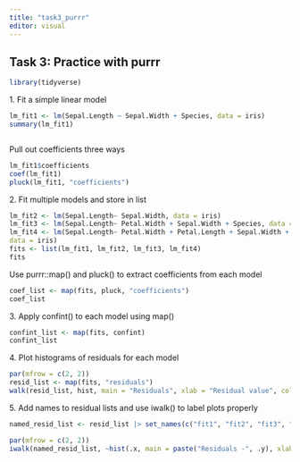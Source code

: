 ```yaml
---
title: "task3_purrr"
editor: visual
---
```


## Task 3: Practice with purrr

```r
library(tidyverse)
```

1\. Fit a simple linear model

```r



lm_fit1 <- lm(Sepal.Length ~ Sepal.Width + Species, data = iris)
summary(lm_fit1)



```

Pull out coefficients three ways

```r
lm_fit1$coefficients
coef(lm_fit1)
pluck(lm_fit1, "coefficients")
```

2\. Fit multiple models and store in list

```r
lm_fit2 <- lm(Sepal.Length~ Sepal.Width, data = iris)
lm_fit3 <- lm(Sepal.Length~ Petal.Width + Sepal.Width + Species, data = iris)
lm_fit4 <- lm(Sepal.Length~ Petal.Width + Petal.Length + Sepal.Width + Species,
data = iris)
fits <- list(lm_fit1, lm_fit2, lm_fit3, lm_fit4)
fits
```

Use purrr::map() and pluck() to extract coefficients from each model

```r
coef_list <- map(fits, pluck, "coefficients")
coef_list
```

3\. Apply confint() to each model using map()

```r
confint_list <- map(fits, confint)
confint_list

```

4\. Plot histograms of residuals for each model

```r
par(mfrow = c(2, 2))
resid_list <- map(fits, "residuals")
walk(resid_list, hist, main = "Residuals", xlab = "Residual value", col = "blue")

```

5\. Add names to residual lists and use iwalk() to label plots properly

```r
named_resid_list <- resid_list |> set_names(c("fit1", "fit2", "fit3", "fit4"))

par(mfrow = c(2, 2))
iwalk(named_resid_list, ~hist(.x, main = paste("Residuals -", .y), xlab = "Residual value", col = "lightgreen"))

```

